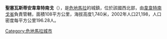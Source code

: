 '''聖塞瓦斯蒂安韋韋特南戈'''（{{lang-es|San Sebastián Huehuetenango}}），是[[危地馬拉|危地馬拉]]的城鎮，位於該國西北部，由[[韋韋特南戈省|韋韋特南戈省]]負責管轄，面積108平方公里，海拔高度1,740米，2002年人口21,198，人口密度每平方公里196.28人。

{{coord|15|23|N|91|35|W|display=title|region:GT_type:city_source:GNS-enwiki}}

{{Guatemala-geo-stub}}
[[Category:危地馬拉城市|Category:危地馬拉城市]]